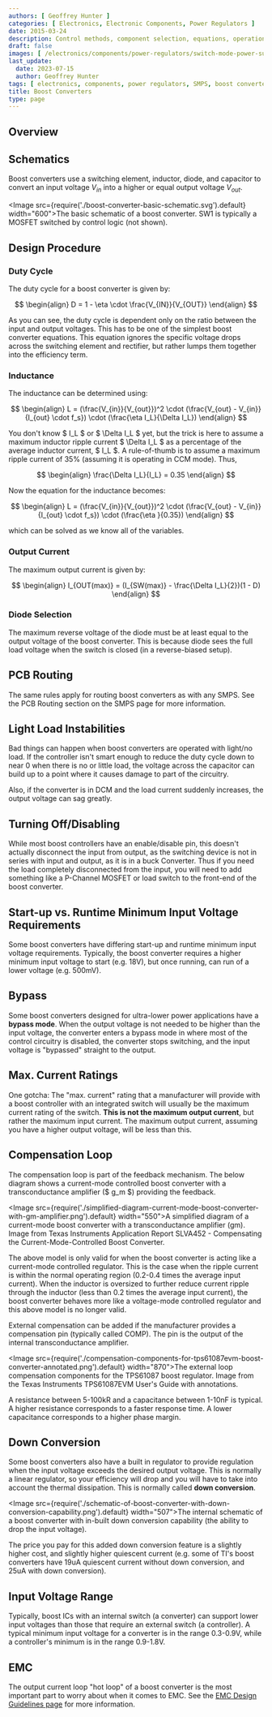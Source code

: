 ```yaml
---
authors: [ Geoffrey Hunter ]
categories: [ Electronics, Electronic Components, Power Regulators ]
date: 2015-03-24
description: Control methods, component selection, equations, operation modes, schematics, examples and more info on boost converters.
draft: false
images: [ /electronics/components/power-regulators/switch-mode-power-supplies-smps/smps-buck-converter-simple.png ]
last_update:
  date: 2023-07-15
  author: Geoffrey Hunter
tags: [ electronics, components, power regulators, SMPS, boost converter, power electronics, inductor, capacitor, regulation, control methods, constant frequency, current-mode, SNVA555, PCM, peak current mode, CCM, constant current mode ]
title: Boost Converters
type: page
---
```


## Overview

## Schematics

Boost converters use a switching element, inductor, diode, and capacitor to convert an input voltage $V_{in}$ into a higher or equal output voltage $V_{out}$.

<Image src={require('./boost-converter-basic-schematic.svg').default} width="600">The basic schematic of a boost converter. SW1 is typically a MOSFET switched by control logic (not shown).</Image>

## Design Procedure

### Duty Cycle

The duty cycle for a boost converter is given by:

$$
\begin{align}
D = 1 - \eta \cdot \frac{V_{IN}}{V_{OUT}}
\end{align}
$$

As you can see, the duty cycle is dependent only on the ratio between the input and output voltages. This has to be one of the simplest boost converter equations. This equation ignores the specific voltage drops across the switching element and rectifier, but rather lumps them together into the efficiency term.

### Inductance

The inductance can be determined using:

$$
\begin{align}
L = (\frac{V_{in}}{V_{out}})^2 \cdot (\frac{V_{out} - V_{in}}{I_{out} \cdot f_s}) \cdot (\frac{\eta I_L}{\Delta I_L})
\end{align}
$$

You don't know $ I_L $ or $ \Delta I_L $ yet, but the trick is here to assume a maximum inductor ripple current $ \Delta I_L $ as a percentage of the average inductor current, $ I_L $. A rule-of-thumb is to assume a maximum ripple current of 35% (assuming it is operating in CCM mode). Thus,

$$
\begin{align}
\frac{\Delta I_L}{I_L} = 0.35
\end{align}
$$

Now the equation for the inductance becomes:

$$
\begin{align}
L = (\frac{V_{in}}{V_{out}})^2 \cdot (\frac{V_{out} - V_{in}}{I_{out} \cdot f_s}) \cdot (\frac{\eta }{0.35})
\end{align}
$$

which can be solved as we know all of the variables.

### Output Current

The maximum output current is given by:

$$
\begin{align}
I_{OUT(max)} = (I_{SW(max)} - \frac{\Delta I_L}{2})(1 - D)
\end{align}
$$

### Diode Selection

The maximum reverse voltage of the diode must be at least equal to the output voltage of the boost converter. This is because diode sees the full load voltage when the switch is closed (in a reverse-biased setup).

## PCB Routing

The same rules apply for routing boost converters as with any SMPS. See the PCB Routing section on the SMPS page for more information.

## Light Load Instabilities

Bad things can happen when boost converters are operated with light/no load. If the controller isn't smart enough to reduce the duty cycle down to near 0 when there is no or little load, the voltage across the capacitor can build up to a point where it causes damage to part of the circuitry.

Also, if the converter is in DCM and the load current suddenly increases, the output voltage can sag greatly.

## Turning Off/Disabling

While most boost controllers have an enable/disable pin, this doesn't actually disconnect the input from output, as the switching device is not in series with input and output, as it is in a buck Converter. Thus if you need the load completely disconnected from the input, you will need to add something like a P-Channel MOSFET or load switch to the front-end of the boost converter.

## Start-up vs. Runtime Minimum Input Voltage Requirements

Some boost converters have differing start-up and runtime minimum input voltage requirements. Typically, the boost converter requires a higher minimum input voltage to start (e.g. 18V), but once running, can run of a lower voltage (e.g. 500mV).

## Bypass

Some boost converters designed for ultra-lower power applications have a **bypass mode**. When the output voltage is not needed to be higher than the input voltage, the converter enters a bypass mode in where most of the control circuitry is disabled, the converter stops switching, and the input voltage is "bypassed" straight to the output.

## Max. Current Ratings

One gotcha: The "max. current" rating that a manufacturer will provide with a boost controller with an integrated switch will usually be the maximum current rating of the switch. **This is not the maximum output current**, but rather the maximum input current. The maximum output current, assuming you have a higher output voltage, will be less than this.

## Compensation Loop

The compensation loop is part of the feedback mechanism. The below diagram shows a current-mode controlled boost converter with a transconductance amplifier ($ g_m $) providing the feedback.

<Image src={require('./simplified-diagram-current-mode-boost-converter-with-gm-amplifier.png').default} width="550">A simplified diagram of a current-mode boost converter with a transconductance amplifier (gm). Image from Texas Instruments Application Report SLVA452 - Compensating the Current-Mode-Controlled Boost Converter.</Image>

The above model is only valid for when the boost converter is acting like a current-mode controlled regulator. This is the case when the ripple current is within the normal operating region (0.2-0.4 times the average input current). When the inductor is oversized to further reduce current ripple through the inductor (less than 0.2 times the average input current), the boost converter behaves more like a voltage-mode controlled regulator and this above model is no longer valid.

External compensation can be added if the manufacturer provides a compensation pin (typically called COMP). The pin is the output of the internal transconductance amplifier.

<Image src={require('./compensation-components-for-tps61087evm-boost-converter-annotated.png').default} width="870">The external loop compensation components for the TPS61087 boost regulator. Image from the Texas Instruments TPS61087EVM User's Guide with annotations.</Image>

A resistance between 5-100kR and a capacitance between 1-10nF is typical. A higher resistance corresponds to a faster response time. A lower capacitance corresponds to a higher phase margin.

## Down Conversion

Some boost converters also have a built in regulator to provide regulation when the input voltage exceeds the desired output voltage. This is normally a linear regulator, so your efficiency will drop and you will have to take into account the thermal dissipation. This is normally called **down conversion**.

<Image src={require('./schematic-of-boost-converter-with-down-conversion-capability.png').default} width="507">The internal schematic of a boost converter with in-built down conversion capability (the ability to drop the input voltage).</Image>

The price you pay for this added down conversion feature is a slightly higher cost, and slightly higher quiescent current (e.g. some of TI's boost converters have 19uA quiescent current without down conversion, and 25uA with down conversion).

## Input Voltage Range

Typically, boost ICs with an internal switch (a converter) can support lower input voltages than those that require an external switch (a controller). A typical minimum input voltage for a converter is in the range 0.3-0.9V, while a controller's minimum is in the range 0.9-1.8V.

## EMC

The output current loop "hot loop" of a boost converter is the most important part to worry about when it comes to EMC. See the [EMC Design Guidelines page](/electronics/electromagnetic-compatibility-emc/emc-design-guidelines/) for more information.
